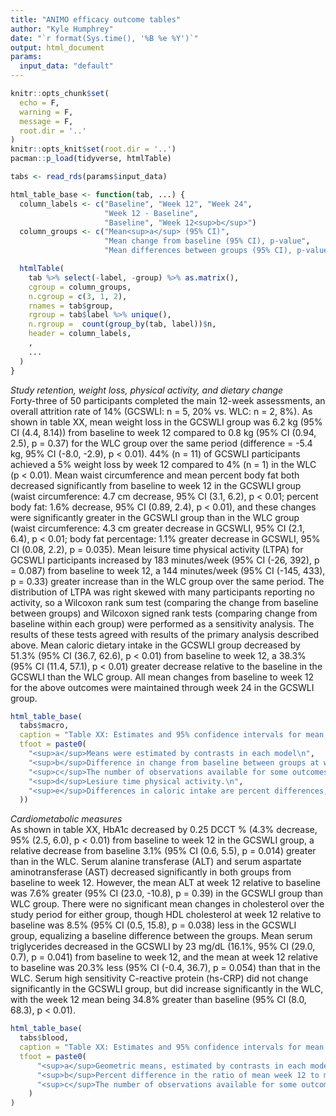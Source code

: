 ```yaml
---
title: "ANIMO efficacy outcome tables"
author: "Kyle Humphrey"
date: "`r format(Sys.time(), '%B %e %Y')`"
output: html_document
params: 
  input_data: "default"
---
```


```r
knitr::opts_chunk$set(
  echo = F,
  warning = F,
  message = F,
  root.dir = '..'
)
knitr::opts_knit$set(root.dir = '..')
pacman::p_load(tidyverse, htmlTable)
```

```r
tabs <- read_rds(params$input_data)
```

```r
html_table_base <- function(tab, ...) {
  column_labels <- c("Baseline", "Week 12", "Week 24",
                     "Week 12 - Baseline",
                     "Baseline", "Week 12<sup>b</sup>")
  column_groups <- c("Mean<sup>a</sup> (95% CI)",
                     "Mean change from baseline (95% CI), p-value",
                     "Mean differences between groups (95% CI), p-value")

  htmlTable(
    tab %>% select(-label, -group) %>% as.matrix(),
    cgroup = column_groups,
    n.cgroup = c(3, 1, 2),
    rnames = tab$group,
    rgroup = tab$label %>% unique(),
    n.rgroup =  count(group_by(tab, label))$n,
    header = column_labels,
    ,
    ...
  )
}
```

_Study retention, weight loss, physical activity, and dietary change_  
Forty-three of 50 participants completed the main 12-week assessments, an overall attrition rate of 14% (GCSWLI: n = 5, 20% vs. WLC: n = 2, 8%). As shown in table XX, mean weight loss in the GCSWLI group was 6.2 kg (95% CI (4.4, 8.14)) from baseline to week 12 compared to 0.8 kg (95% CI (0.94, 2.5), p = 0.37) for the WLC group over the same period (difference = -5.4 kg, 95% CI (-8.0, -2.9), p < 0.01). 44% (n = 11) of GCSWLI participants achieved a 5% weight loss by week 12 compared to 4% (n = 1) in the WLC (p < 0.01). Mean waist circumference and mean percent body fat both decreased significantly from baseline to week 12 in the GCSWLI group (waist circumference: 4.7 cm decrease, 95% CI (3.1, 6.2), p < 0.01; percent body fat: 1.6% decrease, 95% CI (0.89, 2.4), p < 0.01), and these changes were significantly greater in the GCSWLI group than in the WLC group (waist circumference: 4.3 cm greater decrease in GCSWLI, 95% CI (2.1, 6.4), p < 0.01; body fat percentage: 1.1% greater decrease in GCSWLI, 95% CI (0.08, 2.2), p = 0.035). Mean leisure time physical activity (LTPA) for GCSWLI participants increased by 183 minutes/week (95% CI (-26, 392), p = 0.087) from baseline to week 12, a 144 minutes/week (95% CI (-145, 433), p = 0.33) greater increase than in the WLC group over the same period. The distribution of LTPA was right skewed with many participants reporting no activity, so a Wilcoxon rank sum test (comparing the change from baseline between groups) and Wilcoxon signed rank tests (comparing change from baseline within each group) were performed as a sensitivity analysis. The results of these tests agreed with results of the primary analysis described above. Mean caloric dietary intake in the GCSWLI group decreased by 51.3% (95% CI (36.7, 62.6), p < 0.01) from baseline to week 12, a 38.3% (95% CI (11.4, 57.1), p < 0.01) greater decrease relative to the baseline in the GCSWLI than the WLC group. All mean changes from baseline to week 12 for the above outcomes were maintained through week 24 in the GCSWLI group.


```r
html_table_base(
  tabs$macro,
  caption = "Table XX: Estimates and 95% confidence intervals for mean weight, body composition, physical activity, and daily caloric intake, as well as changes in these mean measures from baseline, and mean differences between groups.",
  tfoot = paste0(
    "<sup>a</sup>Means were estimated by contrasts in each model\n",
    "<sup>b</sup>Difference in change from baseline between groups at week 12\n",
    "<sup>c</sup>The number of observations available for some outcomes were one below or above the values given\n",
    "<sup>d</sup>Lesiure time physical activity.\n",
    "<sup>e</sup>Differences in caloric intake are percent differences, and (for the last column) percent difference in ratio of mean week 12 to mean baseline measurements"
  ))
```

_Cardiometabolic measures_  
As shown in table XX, HbA1c decreased by 0.25 DCCT % (4.3% decrease, 95% (2.5, 6.0), p < 0.01) from baseline to week 12 in the GCSWLI group, a relative decrease from baseline 3.1% (95% CI (0.6, 5.5), p = 0.014) greater than in the WLC. Serum alanine transferase (ALT) and serum aspartate aminotransferase (AST) decreased significantly in both groups from baseline to week 12. However, the mean ALT at week 12 relative to baseline was 7.6% greater (95% CI (23.0, -10.8), p = 0.39) in the GCSWLI group than WLC group. There were no significant mean changes in cholesterol over the study period for either group, though HDL cholesterol at week 12 relative to baseline was 8.5% (95% CI (0.5, 15.8), p = 0.038) less in the GCSWLI group, equalizing a baseline difference between the groups. Mean serum triglycerides decreased in the GCSWLI by 23 mg/dL (16.1%, 95% CI (29.0, 0.7), p = 0.041) from baseline to week 12, and the mean at week 12 relative to baseline was 20.3% less (95% CI (-0.4, 36.7), p = 0.054) than that in the WLC. Serum high sensitivity C-reactive protein (hs-CRP) did not change significantly in the GCSWLI group, but did increase significantly in the WLC, with the week 12 mean being 34.8% greater than baseline (95% CI (8.0, 68.3), p < 0.01).

```r
html_table_base(
  tabs$blood,
  caption = "Table XX: Estimates and 95% confidence intervals for mean cardiometabolic measures, changes in mean measures from baseline, and mean differences between groups. Units for means and SDs are mg/dL, with the exception of HbA1c, which has units of DCCT %.",
  tfoot = paste0(
      "<sup>a</sup>Geometric means, estimated by contrasts in each model\n",
      "<sup>b</sup>Percent difference in the ratio of mean week 12 to mean baseline measurements\n",
      "<sup>c</sup>The number of observations available for some outcomes were one below or above the values given\n"
    )
)
```


